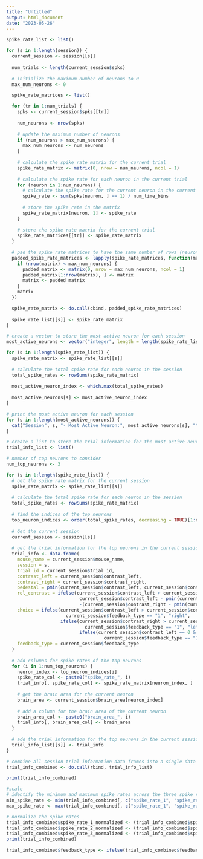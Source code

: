 ```yaml
---
title: "Untitled"
output: html_document
date: "2023-05-26"
---
```


```r
spike_rate_list <- list()

for (s in 1:length(session)) {
  current_session <- session[[s]]
  
  num_trials <- length(current_session$spks)
  
  # initialize the maximum number of neurons to 0
  max_num_neurons <- 0

  spike_rate_matrices <- list()

  for (tr in 1:num_trials) {
    spks <- current_session$spks[[tr]]
    
    num_neurons <- nrow(spks)
    
    # update the maximum number of neurons 
    if (num_neurons > max_num_neurons) {
      max_num_neurons <- num_neurons
    }
    
    # calculate the spike rate matrix for the current trial
    spike_rate_matrix <- matrix(0, nrow = num_neurons, ncol = 1)
    
    # calculate the spike rate for each neuron in the current trial
    for (neuron in 1:num_neurons) {
      # calculate the spike rate for the current neuron in the current trial
      spike_rate <- sum(spks[neuron, ] == 1) / num_time_bins
      
      # store the spike rate in the matrix
      spike_rate_matrix[neuron, 1] <- spike_rate
    }
    
    # store the spike rate matrix for the current trial
    spike_rate_matrices[[tr]] <- spike_rate_matrix
  }
  
  # pad the spike rate matrices to have the same number of rows (neurons)
  padded_spike_rate_matrices <- lapply(spike_rate_matrices, function(matrix) {
    if (nrow(matrix) < max_num_neurons) {
      padded_matrix <- matrix(0, nrow = max_num_neurons, ncol = 1)
      padded_matrix[1:nrow(matrix), ] <- matrix
      matrix <- padded_matrix
    }
    matrix
  })

  spike_rate_matrix <- do.call(cbind, padded_spike_rate_matrices)
  
  spike_rate_list[[s]] <- spike_rate_matrix
}
```

```r
# create a vector to store the most active neuron for each session
most_active_neurons <- vector("integer", length = length(spike_rate_list))

for (s in 1:length(spike_rate_list)) {
  spike_rate_matrix <- spike_rate_list[[s]]
  
  # calculate the total spike rate for each neuron in the session
  total_spike_rates <- rowSums(spike_rate_matrix)
  
  most_active_neuron_index <- which.max(total_spike_rates)
  
  most_active_neurons[s] <- most_active_neuron_index
}

# print the most active neuron for each session
for (s in 1:length(most_active_neurons)) {
  cat("Session", s, "- Most Active Neuron:", most_active_neurons[s], "\n")
}
```


```r
# create a list to store the trial information for the most active neurons in each session
trial_info_list <- list()

# number of top neurons to consider
num_top_neurons <- 3

for (s in 1:length(spike_rate_list)) {
  # get the spike rate matrix for the current session
  spike_rate_matrix <- spike_rate_list[[s]]
  
  # calculate the total spike rate for each neuron in the session
  total_spike_rates <- rowSums(spike_rate_matrix)
  
  # find the indices of the top neurons
  top_neuron_indices <- order(total_spike_rates, decreasing = TRUE)[1:num_top_neurons]
  
  # Get the current session
  current_session <- session[[s]]
  
  # get the trial information for the top neurons in the current session
  trial_info <- data.frame(
    mouse_name = current_session$mouse_name, 
    session = s,  
    trial_id = current_session$trial_id,
    contrast_left = current_session$contrast_left,
    contrast_right = current_session$contrast_right,
    pedestal = pmin(current_session$contrast_left, current_session$contrast_right),
    rel_contrast = ifelse(current_session$contrast_left > current_session$contrast_right,
                           current_session$contrast_left - pmin(current_session$contrast_left, current_session$contrast_right),
                           -(current_session$contrast_right - pmin(current_session$contrast_left, current_session$contrast_right))),
    choice = ifelse(current_session$contrast_left > current_session$contrast_right &
                      current_session$feedback_type == "1", "right",
                    ifelse(current_session$contrast_right > current_session$contrast_left & 
                             current_session$feedback_type == "1", "left",
                           ifelse(current_session$contrast_left == 0 & current_session$contrast_right == 0 &
                                    current_session$feedback_type == "1", "none", "NoGo"))),
    feedback_type = current_session$feedback_type
  )
  
  # add columns for spike rates of the top neurons
  for (i in 1:num_top_neurons) {
    neuron_index <- top_neuron_indices[i]
    spike_rate_col <- paste0("spike_rate_", i)
    trial_info[, spike_rate_col] <- spike_rate_matrix[neuron_index, ]
    
    # get the brain area for the current neuron
    brain_area <- current_session$brain_area[neuron_index]
    
    # add a column for the brain area of the current neuron
    brain_area_col <- paste0("brain_area_", i)
    trial_info[, brain_area_col] <- brain_area
  }
  
  # add the trial information for the top neurons in the current session to the list
  trial_info_list[[s]] <- trial_info
}

# combine all session trial information data frames into a single data frame
trial_info_combined <- do.call(rbind, trial_info_list)

print(trial_info_combined)
```

```r
#scale
# identify the minimum and maximum spike rates across the three spike rate columns
min_spike_rate <- min(trial_info_combined[, c("spike_rate_1", "spike_rate_2", "spike_rate_3")])
max_spike_rate <- max(trial_info_combined[, c("spike_rate_1", "spike_rate_2", "spike_rate_3")])

# normalize the spike rates
trial_info_combined$spike_rate_1_normalized <- (trial_info_combined$spike_rate_1 - min_spike_rate) / (max_spike_rate - min_spike_rate)
trial_info_combined$spike_rate_2_normalized <- (trial_info_combined$spike_rate_2 - min_spike_rate) / (max_spike_rate - min_spike_rate)
trial_info_combined$spike_rate_3_normalized <- (trial_info_combined$spike_rate_3 - min_spike_rate) / (max_spike_rate - min_spike_rate)
print(trial_info_combined)
```

```r
trial_info_combined$feedback_type <- ifelse(trial_info_combined$feedback_type == 1, 1, 0)
```